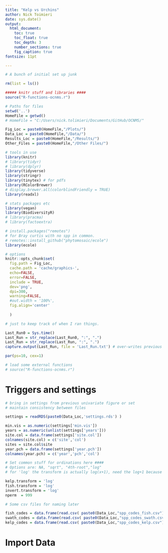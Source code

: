 ```yaml
---
title: "Kelp vs Urchins"
author: Nick Toimieri
date: sys.date()
output: 
  html_document:
    toc: true
    toc_float: true
    toc_depth: 3
    number_sections: true
    fig_caption: true
fontsize: 11pt

---
```


```r
# A bunch of initial set up junk

rm(list = ls())

##### knitr stuff and libraries ####
source("R-functions-ocnms.r")

# Paths for files
setwd('..')
HomeFile = getwd()
# HomeFile = "C:/Users/nick.tolimieri/Documents/GitHub/OCNMS/"

Fig_Loc = paste0(HomeFile,"/Plots/")
Data_Loc = paste0(HomeFile,"/Data/")
Results_Loc = paste0(HomeFile,"/Results/")
Other_Files = paste0(HomeFile,"/Other Files/")

# tools in use 
library(knitr)
# library(tidyr)
# library(dplyr)
library(tidyverse)
library(stringr)
library(tinytex) # for pdfs
library(RColorBrewer)
# display.brewer.all(colorblindFriendly = TRUE)
library(readxl)

# stats packages etc
library(vegan)
library(BiodiversityR)
# library(pracma)
# library(factoextra)

# install.packages("remotes")
# for Bray curtis with no spp in common.
# remotes::install_github("phytomosaic/ecole")
library(ecole)

# options
knitr::opts_chunk$set(
  fig.path = Fig_Loc,
  cache.path = 'cache/graphics-', 
  echo=FALSE,
  error=FALSE,
  include = TRUE,
  dev='png',
  dpi=300,
  warning=FALSE,
  #out.width = '100%',
  fig.align='center'
  
  )

# just to keep track of when I ran things.

Last_Run0 = Sys.time()
Last_Run = str_replace(Last_Run0, ":", ".")
Last_Run = str_replace(Last_Run, ":", ".")
capture.output(Last_Run, file = 'Last_Run.txt') # over-writes previous file

par(ps=10, cex=1)

# load some external functions
# source("R-functions-ocnms.r")

```

# Triggers and settings

```r

# bring in settings from previous univariate figure or set
# maintain consistency between files

settings = readRDS(paste0(Data_Loc,'settings.rds') )

min.vis = as.numeric(settings['min.vis'])
years = as.numeric(unlist(settings['years']))
site.col = data.frame(settings['site.col'])
colnames(site.col) = c('site','col')
sites = site.col$site
year.pch = data.frame(settings['year.pch'])
colnames(year.pch) = c('year','pch','col')

# Set common stuff for ordinations here ####
# Options are: NA, "sqrt", "4th-root","log"
# for 'log' the transform is actually log(x+1), need the log+1 because of zeros.

kelp.transform = 'log'
fish.transform = 'log'
invert.transform = 'log'
nperm  = 999

# Some csv files for naming later

fish_codes = data.frame(read.csv( paste0(Data_Loc,"spp_codes_fish.csv") ))
swath_codes = data.frame(read.csv( paste0(Data_Loc,"spp_codes_swath.csv") ))
kelp_codes = data.frame(read.csv( paste0(Data_Loc,"spp_codes_kelp.csv") ))

```

# Import Data

```r




```





